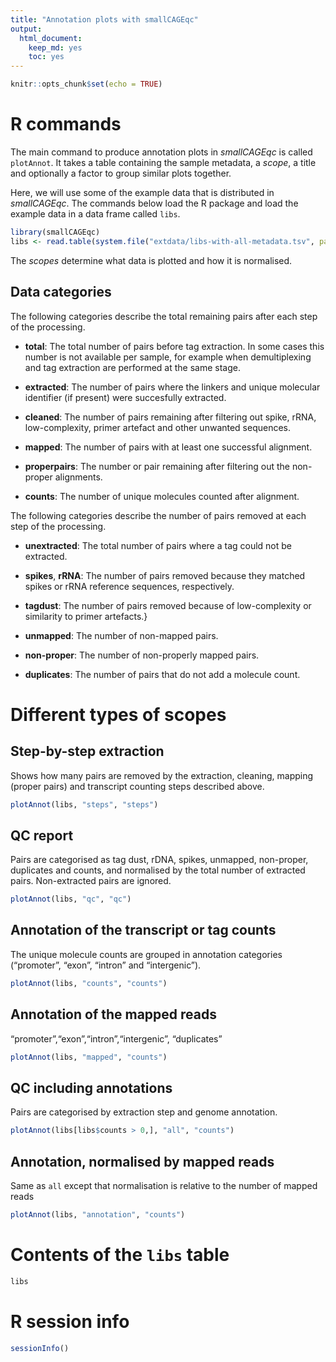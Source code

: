 ```yaml
---
title: "Annotation plots with smallCAGEqc"
output: 
  html_document: 
    keep_md: yes
    toc: yes
---
```


<!--
%\VignetteEngine{knitr::rmarkdown}
%\VignetteIndexEntry{Annotation plots with smallCAGEqc}
-->

```r
knitr::opts_chunk$set(echo = TRUE)
```

R commands
==========

The main command to produce annotation plots in _smallCAGEqc_ is called
`plotAnnot`.  It takes a table containing the sample metadata, a _scope_,
a title and optionally a factor to group similar plots together.

Here, we will use some of the example data that is distributed in _smallCAGEqc_.
The commands below load the R package and load the example data in a data frame
called `libs`.

```r
library(smallCAGEqc)
libs <- read.table(system.file("extdata/libs-with-all-metadata.tsv", package="smallCAGEqc"))
```

The _scopes_ determine what data is plotted and how it is normalised.

Data categories
---------------

The following categories describe the total remaining pairs after each step of
the processing.


 - **total**: The total number of pairs before tag extraction.  In some cases this
   number is not available per sample, for example when demultiplexing and tag
   extraction are performed at the same stage.

 - **extracted**: The number of pairs where the linkers and unique molecular
   identifier (if present) were succesfully extracted. 
   
 - **cleaned**: The number of pairs remaining after filtering out spike, rRNA,
   low-complexity, primer artefact and other unwanted sequences.
   
 - **mapped**: The number of pairs with at least one successful alignment.
 
 - **properpairs**: The number or pair remaining after filtering out the
   non-proper alignments.
 
 - **counts**: The number of unique molecules counted after alignment.
 
The following categories describe the number of pairs removed at each step of
the processing.


 - **unextracted**: The total number of pairs where a tag could not be extracted.
 
 - **spikes**, **rRNA**: The number of pairs removed because they matched
   spikes or rRNA reference sequences, respectively.
  
 - **tagdust**: The number of pairs removed because of low-complexity or
   similarity to primer artefacts.}
   
 - **unmapped**: The number of non-mapped pairs.
 
 - **non-proper**: The number of non-properly mapped pairs.
 
 - **duplicates**: The number of pairs that do not add a molecule count.
 

Different types of scopes
=========================

Step-by-step extraction
-----------------------

Shows how many pairs are removed by the extraction, cleaning, mapping
(proper pairs) and transcript counting steps described above.

```r
plotAnnot(libs, "steps", "steps")
```

QC report
---------

Pairs are categorised as tag dust, rDNA, spikes, unmapped, non-proper,
duplicates and counts, and normalised by the total number of extracted pairs.
Non-extracted pairs are ignored.

```r
plotAnnot(libs, "qc", "qc")
```

Annotation of the transcript or tag counts
------------------------------------------

The unique molecule counts are grouped in annotation categories
("promoter", "exon", "intron" and "intergenic").

```r
plotAnnot(libs, "counts", "counts")
```

Annotation of the mapped reads
------------------------------

"promoter","exon","intron","intergenic", "duplicates"

```r
plotAnnot(libs, "mapped", "counts")
```

QC including annotations
------------------------

Pairs are categorised by extraction step and genome annotation.

```r
plotAnnot(libs[libs$counts > 0,], "all", "counts")
```

Annotation, normalised by mapped reads
--------------------------------------

Same as `all` except that normalisation is relative to the number of mapped reads

```r
plotAnnot(libs, "annotation", "counts")
```


Contents of the `libs` table
============================

```r
libs
```

R session info
==============

```r
sessionInfo()
```
